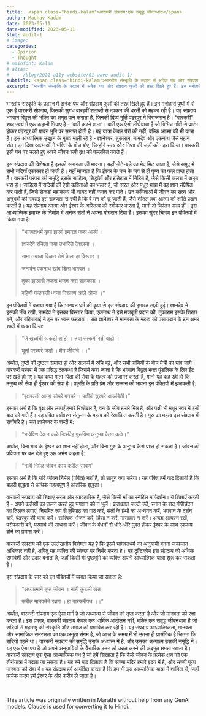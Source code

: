 ```yaml
---
title:  <span class="hindi-kalam">वारकरी संप्रदाय:एक समृद्ध जीवनधारा</span>
author: Madhav Kadam
date: 2023-05-11
date-modified: 2023-05-11
slug: audit-1
# image: 
categories: 
  - Opinion
  - Thought
# mainfont: Kalam
# alias:
#   - /blog/2021-a11y-website/01-wave-audit-1/
subtitle: <span class="hindi-kalam">भारतीय संस्कृति के उद्यान में अनेक पंथ और संप्रदाय फूलों की तरह खिले हुए हैं। इन मनोहारी पुष्पों में से एक है वारकरी संप्रदाय, जिसकी सुगंध बारहवीं शताब्दी से दक्कन की धरती को महका रही है।</span>
excerpt: "भारतीय संस्कृति के उद्यान में अनेक पंथ और संप्रदाय फूलों की तरह खिले हुए हैं। इन मनोहारी पुष्पों में से एक है वारकरी संप्रदाय, जिसकी सुगंध बारहवीं शताब्दी से दक्कन की धरती को महका रही है। यह संप्रदाय भगवान विठ्ठल की भक्ति का अमृत पान कराता है, जिनकी दिव्य मूर्ति पंढरपुर में विराजमान है। \"वारकरी\" शब्द स्वयं में एक कहानी छिपाए है - 'वारी करने वाला'। वारी एक ऐसी तीर्थयात्रा है जो विभिन्न गाँवों से प्रारंभ होकर पंढरपुर की पावन भूमि पर समाप्त होती है। यह यात्रा केवल पैरों की नहीं, बल्कि आत्मा की भी यात्रा है। इस आध्यात्मिक उद्यान के मुख्य माली रहे हैं - ज्ञानेश्वर, तुकाराम, नामदेव और एकनाथ जैसे महान संत। इन दिव्य आत्माओं ने भक्ति के बीज बोए, जिन्होंने सत्य और निष्ठा की जड़ों को गहरा किया। वारकरी इसी पथ पर चलते हुए अपने जीवन रूपी वृक्ष को पल्लवित करते हैं।"
---
```

<div class="hindi-kalam">
भारतीय संस्कृति के उद्यान में अनेक पंथ और संप्रदाय फूलों की तरह खिले हुए हैं। इन मनोहारी पुष्पों में से एक है वारकरी संप्रदाय, जिसकी सुगंध बारहवीं शताब्दी से दक्कन की धरती को महका रही है। यह संप्रदाय भगवान विठ्ठल की भक्ति का अमृत पान कराता है, जिनकी दिव्य मूर्ति पंढरपुर में विराजमान है। "वारकरी" शब्द स्वयं में एक कहानी छिपाए है - 'वारी करने वाला'। वारी एक ऐसी तीर्थयात्रा है जो विभिन्न गाँवों से प्रारंभ होकर पंढरपुर की पावन भूमि पर समाप्त होती है। यह यात्रा केवल पैरों की नहीं, बल्कि आत्मा की भी यात्रा है। इस आध्यात्मिक उद्यान के मुख्य माली रहे हैं - ज्ञानेश्वर, तुकाराम, नामदेव और एकनाथ जैसे महान संत। इन दिव्य आत्माओं ने भक्ति के बीज बोए, जिन्होंने सत्य और निष्ठा की जड़ों को गहरा किया। वारकरी इसी पथ पर चलते हुए अपने जीवन रूपी वृक्ष को पल्लवित करते हैं।

इस संप्रदाय की विशेषता है इसकी समानता की भावना। यहाँ छोटे-बड़े का भेद मिट जाता है, जैसे समुद्र में सभी नदियाँ एकाकार हो जाती हैं। यहाँ मान्यता है कि ईश्वर के नाम के जप से ही पुण्य का फल प्राप्त होता है। वारकरी परंपरा की समृद्धि इसके साहित्य, सिद्धांतों और इतिहास में निहित है, जैसे किसी कलश में अमृत भरा हो। साहित्य में सदियों की ऐसी  कविताओं का भंडार है, जो सरल और मधुर भाषा में वह ज्ञान संप्रेषित कर पाती हैं, जिसे सैकड़ों महाकाव्य भी शायद नहीं व्यक्त कर पाते। उन कविताओं में जीवन का सत्य और अनुभवों की गहराई इस सहजता से रची है कि वे मन को छू जाती हैं, जैसे शीतल हवा आत्मा को शांति प्रदान करती है। यह संप्रदाय आत्मा और ईश्वर के अस्तित्व को स्वीकार करता है, मानो दो चिरंतन सत्य हों। इस आध्यात्मिक इमारत के निर्माण में अनेक संतों ने अपना योगदान दिया है। इसका सुंदर चित्रण इन पंक्तियों में किया गया है: 

> "भागवतधर्मे कृपा झाली इमारत फळा आली ।
> 
> 
> ज्ञानदेवे रचिला पाया उभारिले देवालया ।
> 
> नामा तयाचा किंकर तेणे केला हा विस्तार ।
> 
> जनार्दन एकनाथ खांब दिला भागवत ।
> 
> तुका झालासे कळस भजन करा सावकाश ।
> 
> बहिणी फडकती ध्वजा निरूपण आले ओजा ।"
> 

इन पंक्तियों में बताया गया है कि भागवत धर्म की कृपा से इस संप्रदाय की इमारत खड़ी हुई। ज्ञानदेव ने इसकी नींव रखी, नामदेव ने इसका विस्तार किया, एकनाथ ने इसे मजबूती प्रदान की, तुकाराम इसके शिखर बने, और बहिणाबाई ने इस पर ध्वज फहराया। संत ज्ञानेश्वर ने मानवता के महत्व को पसायदान के इन अमर शब्दों में व्यक्त किया:

> "जे खळांची व्यंकटी सांडो । तया सत्कर्मी रती वाढो ।
> 
> 
> भूतां परस्परे जडो । मैत्र जीवांचे ।।"
> 

अर्थात, दुष्टों की दुष्टता समाप्त हो और सत्कर्म में रुचि बढ़े, और सभी प्राणियों के बीच मैत्री का भाव जागे। वारकरी परंपरा में एक प्रसिद्ध दंतकथा है जिसमें कहा जाता है कि भगवान विठ्ठल भक्त पुंडलिक के लिए ईंट पर खड़े हो गए। यह कथा माता-पिता की सेवा के महत्व को उजागर करती है, मानो यह कह रही हो कि मनुष्य की सेवा ही ईश्वर की सेवा है। प्रकृति के प्रति प्रेम और सम्मान की भावना इन पंक्तियों में झलकती है:

> "वृक्षवल्ली आम्हां सोयरे वनचरे । पक्षीही सुस्वरे आळविती।"
> 

इसका अर्थ है कि वृक्ष और लताएँ हमारे रिश्तेदार हैं, वन के जीव हमारे मित्र हैं, और पक्षी भी मधुर स्वर में इसी बात को गाते हैं। यह पंक्ति पर्यावरण संतुलन के महत्व को रेखांकित करती है। गुरु का महत्व इस संप्रदाय में सर्वोपरि है। संत ज्ञानेश्वर के शब्दों में:

> "भावेविण देव न कळे निःसंदेह गुरूविण अनुभव कैसा कळे।"
> 

अर्थात, बिना भाव के ईश्वर का ज्ञान नहीं होता, और बिना गुरु के अनुभव कैसे प्राप्त हो सकता है। जीवन की पवित्रता पर बल देते हुए एक अभंग कहता है:

> "नाही निर्मळ जीवन काय करील साबण"
> 

इसका अर्थ है कि यदि जीवन निर्मल (पवित्र) नहीं है, तो साबुन क्या करेगा। यह पंक्ति हमें याद दिलाती है कि बाहरी शुद्धता से अधिक महत्वपूर्ण है आंतरिक शुद्धता। 

वारकरी संप्रदाय की शिक्षाएं सरल और व्यावहारिक हैं, जैसे किसी माँ का स्नेहिल मार्गदर्शन। ये शिक्षाएँ कहती हैं - अपने कर्तव्यों का पालन करते हुए भगवान को न भूलें। प्रातःकाल जल्दी उठें, स्नान के बाद गोपीचंदन का तिलक लगाएं, नियमित रूप से हरिपाठ का पाठ करें, संतों के ग्रंथों का अध्ययन करें, भगवान के दर्शन करें, पंढरपुर की यात्रा करें। सात्विक भोजन करें, हिंसा न करें, मांसाहार न करें। अच्छा आचरण रखें, परोपकारी बनें, परमार्थ की साधना करें। जीवन के बंधनों से धीरे-धीरे मुक्त होकर ईश्वर के साथ एकरूप होने का प्रयास करें।

वारकरी संप्रदाय की एक उल्लेखनीय विशेषता यह है कि इसमें भागवतधर्म का अनुयायी बनना जन्मजात अधिकार नहीं है, अपितु यह व्यक्ति की स्वेच्छा पर निर्भर करता है। यह दृष्टिकोण इस संप्रदाय को अधिक समावेशी और उदार बनाता है, जहाँ किसी भी पृष्ठभूमि का व्यक्ति अपनी आध्यात्मिक यात्रा शुरू कर सकता है।

इस संप्रदाय के सार को इन पंक्तियों में व्यक्त किया जा सकता है:

> "अध्यात्माने तृप्त जीवन । नाही कुठली खंत
> 
> 
> करील मानवतेचे रक्षण । हा वारकरीपंथ ।।"
> 

अर्थात, वारकरी संप्रदाय एक ऐसा मार्ग है जो अध्यात्म से जीवन को तृप्त करता है और जो मानवता की रक्षा करता है। इस प्रकार, वारकरी संप्रदाय केवल एक धार्मिक आंदोलन नहीं, बल्कि एक समृद्ध जीवनधारा है जो सदियों से महाराष्ट्र की संस्कृति और समाज को प्रभावित कर रही है। यह संप्रदाय आध्यात्मिकता, मानवता और सामाजिक समरसता का एक अनूठा संगम है, जो आज के समय में भी उतना ही प्रासंगिक है जितना कि सदियों पहले था। वारकरी संप्रदाय की समृद्धि उसके अध्यात्म में है, और उसका अध्यात्म उसकी समृद्धि में। यह एक ऐसा पथ है जो अपने अनुयायियों के वैचारिक स्तर को उन्नत करने की अद्भुत क्षमता रखता है। वारकरी संप्रदाय एक ऐसा आध्यात्मिक पथ है जो हमें सिखाता है कि कैसे जीवन के प्रत्येक क्षण को एक तीर्थयात्रा में बदला जा सकता है। यह हमें याद दिलाता है कि सच्चा मंदिर हमारे हृदय में है, और सच्ची पूजा मानवता की सेवा में। यह संप्रदाय हमें आमंत्रित करता है कि हम भी इस आध्यात्मिक यात्रा में शामिल हों, जहाँ प्रत्येक कदम हमें ईश्वर के और करीब ले जाता है।

<br>
</div>

This article was originally written in Marathi without help from any GenAI models. Claude is used for converting it to Hindi.